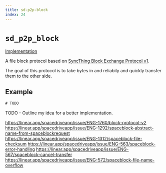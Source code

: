 ```yaml
---
title: sd-p2p-block
index: 24
---
```


# `sd_p2p_block`

[Implementation](https://github.com/spacedriveapp/spacedrive/tree/main/crates/p2p/crates/block)

A file block protocol based on [SyncThing Block Exchange Protocol v1](https://docs.syncthing.net/specs/bep-v1.html).

The goal of this protocol is to take bytes in and reliabily and quickly transfer them to the other side.

## Example

```rust
# TODO
```

TODO - Outline my idea for a better implementation.

https://linear.app/spacedriveapp/issue/ENG-1760/block-protocol-v2
https://linear.app/spacedriveapp/issue/ENG-1292/spaceblock-abstract-name-from-spaceblockrequest
https://linear.app/spacedriveapp/issue/ENG-1312/spaceblock-file-checksum
https://linear.app/spacedriveapp/issue/ENG-563/spaceblock-error-handling
https://linear.app/spacedriveapp/issue/ENG-567/spaceblock-cancel-transfer
https://linear.app/spacedriveapp/issue/ENG-572/spaceblock-file-name-overflow
